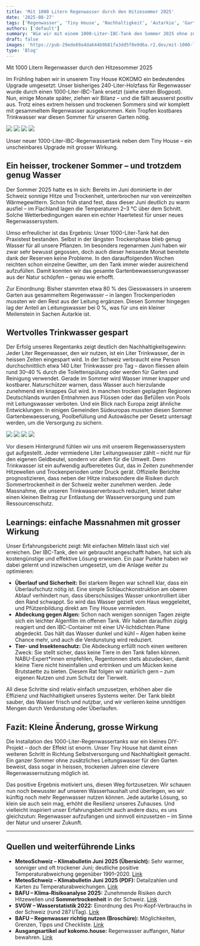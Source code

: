 ```yaml
---
title: 'Mit 1000 Litern Regenwasser durch den Hitzesommer 2025'
date: '2025-08-27'
tags: ['Regenwasser', 'Tiny House', 'Nachhaltigkeit', 'Autarkie', 'Garten']
authors: ['default']
summary: 'Wie wir mit einem 1000-Liter-IBC-Tank den Sommer 2025 ohne zusätzliches Leitungswasser für den Garten überstanden haben.'
draft: false
images: 'https://pub-29ede69a4da644b9b81fa3dd5f8e9d6a.r2.dev/mit-1000-litern-regenwasser-durch-den-hitzesommer-2025-titelbild.webp'
type: 'Blog'
---
```


Mit 1000 Litern Regenwasser durch den Hitzesommer 2025

Im Frühling haben wir in unserem Tiny House KOKOMO ein bedeutendes Upgrade umgesetzt: Unser bisheriges 240-Liter-Holzfass für Regenwasser wurde durch einen 1000-Liter-IBC-Tank ersetzt (siehe ersten Blogpost). Nun, einige Monate später, ziehen wir Bilanz – und die fällt aeusserst positiv aus. Trotz eines extrem heissen und trockenen Sommers sind wir komplett mit gesammeltem Regenwasser ausgekommen. Kein Tropfen kostbares Trinkwasser war diesen Sommer für unseren Garten nötig.

![]({IMAGE_PATH}/20250708_183211.webp)
![]({IMAGE_PATH}/20250708_183336.webp)
![]({IMAGE_PATH}/20250708_183235.webp)
![]({IMAGE_PATH}/20250708_183231.webp)

Unser neuer 1000-Liter-IBC-Regenwassertank neben dem Tiny House – ein unscheinbares Upgrade mit grosser Wirkung.

## Ein heisser, trockener Sommer – und trotzdem genug Wasser

Der Sommer 2025 hatte es in sich: Bereits im Juni dominierte in der Schweiz sonnige Hitze und Trockenheit, unterbrochen nur von vereinzelten Wärmegewittern. Schon früh stand fest, dass dieser Juni deutlich zu warm ausfiel – im Flachland lagen die Temperaturen 2–3 °C über dem Schnitt. Solche Wetterbedingungen waren ein echter Haertetest für unser neues Regenwassersystem.

Umso erfreulicher ist das Ergebnis: Unser 1000-Liter-Tank hat den Praxistest bestanden. Selbst in der längsten Trockenphase blieb genug Wasser für all unsere Pflanzen. Im besonders regenarmen Juni haben wir zwar sehr bewusst gegossen, doch auch dieser heisseste Monat bereitete dank der Reserven keine Probleme. In den darauffolgenden Wochen reichten schon einzelne Gewitter, um den Tank immer wieder ausreichend aufzufüllen. Damit konnten wir das gesamte Gartenbewaesserungswasser aus der Natur schöpfen – genau wie erhofft.

Zur Einordnung: Bisher stammten etwa 80 % des Giesswassers in unserem Garten aus gesammeltem Regenwasser – in langen Trockenperioden mussten wir den Rest aus der Leitung ergänzen. Diesen Sommer hingegen lag der Anteil an Leitungswasser bei 0 %, was für uns ein kleiner Meilenstein in Sachen Autarkie ist.

## Wertvolles Trinkwasser gespart

Der Erfolg unseres Regentanks zeigt deutlich den Nachhaltigkeitsgewinn: Jeder Liter Regenwasser, den wir nutzen, ist ein Liter Trinkwasser, der in heissen Zeiten eingespart wird. In der Schweiz verbraucht eine Person durchschnittlich etwa 140 Liter Trinkwasser pro Tag – davon fliessen allein rund 30–40 % durch die Toilettenspülung oder werden für Garten und Reinigung verwendet. Gerade im Sommer wird Wasser immer knapper und kostbarer. Naturschützer warnen, dass Wasser auch hierzulande zunehmend ein knappes Gut wird. In manchen trocken geplagten Regionen Deutschlands wurden Entnahmen aus Flüssen oder das Befüllen von Pools mit Leitungswasser verboten. Und ein Blick nach Europa zeigt ähnliche Entwicklungen: In einigen Gemeinden Südeuropas mussten diesen Sommer Gartenbewaesserung, Poolbefüllung und Autowäsche per Gesetz untersagt werden, um die Versorgung zu sichern.

![]({IMAGE_PATH}/20250708_183437.webp)
![]({IMAGE_PATH}/20250708_183344.webp)
![]({IMAGE_PATH}/20250708_183332.webp)
![]({IMAGE_PATH}/20250708_183249.webp)

Vor diesem Hintergrund fühlen wir uns mit unserem Regenwassersystem gut aufgestellt. Jeder vermiedene Liter Leitungswasser zählt – nicht nur für den eigenen Geldbeutel, sondern vor allem für die Umwelt. Denn Trinkwasser ist ein aufwendig aufbereitetes Gut, das in Zeiten zunehmender Hitzewellen und Trockenperioden unter Druck gerät. Offizielle Berichte prognostizieren, dass neben der Hitze insbesondere die Risiken durch Sommertrockenheit in der Schweiz weiter zunehmen werden. Jede Massnahme, die unseren Trinkwasserverbrauch reduziert, leistet daher einen kleinen Beitrag zur Entlastung der Wasserversorgung und zum Ressourcenschutz.

## Learnings: einfache Massnahmen mit grosser Wirkung

Unser Erfahrungsbericht zeigt: Mit einfachen Mitteln lässt sich viel erreichen. Der IBC-Tank, den wir gebraucht angeschafft haben, hat sich als kostengünstige und effektive Lösung erwiesen. Ein paar Punkte haben wir dabei gelernt und inzwischen umgesetzt, um die Anlage weiter zu optimieren:

- **Überlauf und Sicherheit:** Bei starkem Regen war schnell klar, dass ein Überlaufschutz nötig ist. Eine simple Schlauchkonstruktion am oberen Ablauf verhindert nun, dass überschüssiges Wasser unkontrolliert über den Rand schwappt. So wird das Wasser gezielt vom Haus weggeleitet, und Pfützenbildung direkt am Tiny House vermieden.
- **Abdeckung gegen Algen:** Schon nach wenigen sonnigen Tagen zeigte sich ein leichter Algenfilm im offenen Tank. Wir haben daraufhin zügig reagiert und den IBC-Container mit einer UV-lichtdichten Plane abgedeckt. Das hält das Wasser dunkel und kühl – Algen haben keine Chance mehr, und auch die Verdunstung wird reduziert.
- **Tier- und Insektenschutz:** Die Abdeckung erfüllt noch einen weiteren Zweck: Sie stellt sicher, dass keine Tiere in den Tank fallen können. NABU-Expert\*innen empfehlen, Regentonnen stets abzudecken, damit kleine Tiere nicht hineinfallen und ertrinken und um Mücken keine Brutstaette zu bieten. Diesem Rat folgen wir natürlich gern – zum eigenen Nutzen und zum Schutz der Tierwelt.

All diese Schritte sind relativ einfach umzusetzen, erhöhen aber die Effizienz und Nachhaltigkeit unseres Systems weiter. Der Tank bleibt sauber, das Wasser frisch und nutzbar, und wir verlieren keine unnötigen Mengen durch Verdunstung oder Überlaufen.

## Fazit: Kleine Änderung, grosse Wirkung

Die Installation des 1000-Liter-Regenwassertanks war ein kleines DIY-Projekt – doch der Effekt ist enorm. Unser Tiny House hat damit einen weiteren Schritt in Richtung Selbstversorgung und Nachhaltigkeit gemacht. Ein ganzer Sommer ohne zusätzliches Leitungswasser für den Garten beweist, dass sogar in heissen, trockenen Jahren eine clevere Regenwassernutzung möglich ist.

Das positive Ergebnis motiviert uns, diesen Weg fortzusetzen. Wir schauen nun noch bewusster auf unseren Wasserhaushalt und überlegen, wo wir künftig noch mehr Regenwasser nutzen können. Jede autarke Lösung, so klein sie auch sein mag, erhöht die Resilienz unseres Zuhauses. Und vielleicht inspiriert unser Erfahrungsbericht auch andere dazu, es uns gleichzutun: Regenwasser aufzufangen und sinnvoll einzusetzen – im Sinne der Natur und unserer Zukunft.

---

## Quellen und weiterführende Links

- **MeteoSchweiz – Klimabulletin Juni 2025 (Übersicht):** Sehr warmer, sonniger und oft trockener Juni; deutliche positive Temperaturabweichung gegenüber 1991–2020. [Link](https://www.meteoschweiz.admin.ch/service-und-publikationen/publikationen/berichte-und-bulletins/climate-bulletins/klimabulletin-2025-6.html)
- **MeteoSchweiz – Klimabulletin Juni 2025 (PDF):** Detailzahlen und Karten zu Temperaturabweichungen. [Link](https://www.meteoswiss.admin.ch/dam/jcr:c812c38d-9cef-4f5a-a709-3fd4524938e7/bulletin-monthly_2025_6_de.pdf)
- **BAFU – Klima‑Risikoanalyse 2025:** Zunehmende Risiken durch Hitzewellen und **Sommertrockenheit** in der Schweiz. [Link](https://www.bafu.admin.ch/bafu/de/home/themen/klima/fachinformationen/anpassung-klimawandel/klima-risikoanalyse-2025.html)
- **SVGW – Wasserstatistik 2022:** Einordnung des Pro‑Kopf‑Verbrauchs in der Schweiz (rund 287 l/Tag). [Link](https://www.aquaetgas.ch/svgw-news/wasser/20240228_svgw-wasserstatistik-betriebsjahr-2022/)
- **BAFU – Regenwasser richtig nutzen (Broschüre):** Möglichkeiten, Grenzen, Tipps und Checkliste. [Link](https://www.bafu.admin.ch/bafu/de/home/themen/wasser/publikationen-studien/publikationen-wasser/regenwasser-richtig-nutzen.html)
- **Ausgangsartikel auf kokomo.house:** Regenwasser auffangen, Natur bewahren. [Link](https://www.kokomo.house/tiny-house/wasser-auffangen-natur-bewahren)
